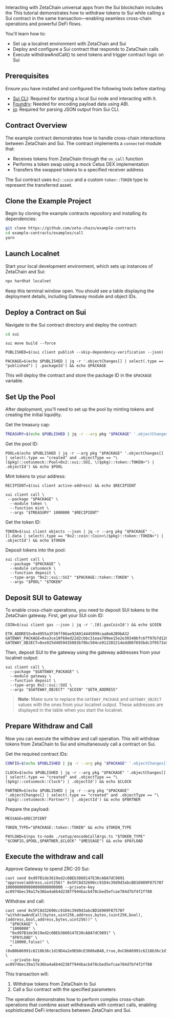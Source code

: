 Interacting with ZetaChain universal apps from the Sui blockchain includes the
This tutorial demonstrates how to withdraw tokens to Sui while calling a Sui
contract in the same transaction—enabling seamless cross-chain operations and
powerful DeFi flows.

You'll learn how to:

- Set up a localnet environment with ZetaChain and Sui
- Deploy and configure a Sui contract that responds to ZetaChain calls
- Execute withdrawAndCall() to send tokens and trigger contract logic on Sui

## Prerequisites

Ensure you have installed and configured the following tools before starting:

- [Sui CLI](https://docs.sui.io/references/cli): Required for starting a local
  Sui node and interacting with it.
- [Foundry](https://getfoundry.sh/): Needed for encoding payload data using ABI.
- [jq](https://stedolan.github.io/jq/): Required for parsing JSON output from
  Sui CLI.

## Contract Overview

The example contract demonstrates how to handle cross-chain interactions between
ZetaChain and Sui. The contract implements a `connected` module that:

- Receives tokens from ZetaChain through the `on_call` function
- Performs a token swap using a mock Cetus DEX implementation
- Transfers the swapped tokens to a specified receiver address

The Sui contract uses `0x2::coin` and a custom `token::TOKEN` type to represent
the transferred asset.

## Clone the Example Project

Begin by cloning the example contracts repository and installing its
dependencies:

```bash
git clone https://github.com/zeta-chain/example-contracts
cd example-contracts/examples/call
yarn
```

## Launch Localnet

Start your local development environment, which sets up instances of ZetaChain
and Sui:

```bash
npx hardhat localnet
```

Keep this terminal window open. You should see a table displaying the deployment
details, including Gateway module and object IDs.

## Deploy a Contract on Sui

Navigate to the Sui contract directory and deploy the contract:

```bash
cd sui
```

```
sui move build --force
```

```
PUBLISHED=$(sui client publish --skip-dependency-verification --json)
```

```
PACKAGE=$(echo $PUBLISHED | jq -r '.objectChanges[] | select(.type == "published") | .packageId') && echo $PACKAGE
```

This will deploy the contract and store the package ID in the `$PACKAGE`
variable.

## Set Up the Pool

After deployment, you'll need to set up the pool by minting tokens and creating
the initial liquidity.

Get the treasury cap:

```bash
TREASURY=$(echo $PUBLISHED | jq -r --arg pkg "$PACKAGE" '.objectChanges[] | select(.type == "created" and .objectType == "0x2::coin::TreasuryCap<\($pkg)::token::TOKEN>") | .objectId') && echo $TREASURY
```

Get the pool ID:

```
POOL=$(echo $PUBLISHED | jq -r --arg pkg "$PACKAGE" '.objectChanges[] | select(.type == "created" and .objectType == "\($pkg)::cetusmock::Pool<0x2::sui::SUI, \($pkg)::token::TOKEN>") | .objectId') && echo $POOL
```

Mint tokens to your address:

```
RECIPIENT=$(sui client active-address) && echo $RECIPIENT
```

```
sui client call \
 --package "$PACKAGE" \
  --module token \
  --function mint \
  --args "$TREASURY" 1000000 "$RECIPIENT"
```

Get the token ID:

```
TOKEN=$(sui client objects --json | jq -r --arg pkg "$PACKAGE" '.[].data | select(.type == "0x2::coin::Coin<\($pkg)::token::TOKEN>") | .objectId') && echo $TOKEN
```

Deposit tokens into the pool:

```
sui client call \
  --package "$PACKAGE" \
  --module cetusmock \
  --function deposit \
  --type-args "0x2::sui::SUI" "$PACKAGE::token::TOKEN" \
  --args "$POOL" "$TOKEN"
```

## Deposit SUI to Gateway

To enable cross-chain operations, you need to deposit SUI tokens to the
ZetaChain gateway. First, get your SUI coin ID:

```
COIN=$(sui client gas --json | jq -r '.[0].gasCoinId') && echo $COIN
```

```
ETH_ADDRESS=0x4955a3F38ff86ae92A914445099caa8eA2B9bA32
GATEWAY_PACKAGE=0xa3ce10f68ed22d2cbbc31eaa709ee15e2e30348bfc6ff97b7d128d03b679c5c2
GATEWAY_OBJECT=0xe925d4059435083b70bc504ce912202214edd06f693bdc3f9573a996292780c7
```

Then, deposit SUI to the gateway using the gateway addresses from your localnet
output:

```
sui client call \
  --package "$GATEWAY_PACKAGE" \
  --module gateway \
  --function deposit \
  --type-args 0x2::sui::SUI \
  --args "$GATEWAY_OBJECT" "$COIN" "$ETH_ADDRESS"
```

> **Note**: Make sure to replace the `GATEWAY_PACKAGE` and `GATEWAY_OBJECT`
> values with the ones from your localnet output. These addresses are displayed
> in the table when you start the localnet.

## Prepare Withdraw and Call

Now you can execute the withdraw and call operation. This will withdraw tokens
from ZetaChain to Sui and simultaneously call a contract on Sui.

Get the required contract IDs:

```bash
CONFIG=$(echo $PUBLISHED | jq -r --arg pkg "$PACKAGE" '.objectChanges[] | select(.type == "created" and .objectType == "\($pkg)::cetusmock::GlobalConfig") | .objectId') && echo $CONFIG
```

```
CLOCK=$(echo $PUBLISHED | jq -r --arg pkg "$PACKAGE" '.objectChanges[] | select(.type == "created" and .objectType == "\($pkg)::cetusmock::Clock") | .objectId') && echo $CLOCK
```

```
PARTNER=$(echo $PUBLISHED | jq -r --arg pkg "$PACKAGE" '.objectChanges[] | select(.type == "created" and .objectType == "\($pkg)::cetusmock::Partner") | .objectId') && echo $PARTNER
```

Prepare the payload:

```
MESSAGE=$RECIPIENT
```

```
TOKEN_TYPE="$PACKAGE::token::TOKEN" && echo $TOKEN_TYPE
```

```
PAYLOAD=$(npx ts-node ./setup/encodeCallArgs.ts "$TOKEN_TYPE" "$CONFIG,$POOL,$PARTNER,$CLOCK" "$MESSAGE") && echo $PAYLOAD
```

## Execute the withdraw and call

Approve Gateway to spend ZRC-20 Sui:

```
cast send 0xd97B1de3619ed2c6BEb3860147E30cA8A7dC9891 "approve(address,uint256)" 0x5FC8d32690cc91D4c39d9d3abcBD16989F875707 1000000000000000000000000 --private-key ac0974bec39a17e36ba4a6b4d238ff944bacb478cbed5efcae784d7bf4f2ff80
```

Withdraw and call:

```
cast send 0x5FC8d32690cc91D4c39d9d3abcBD16989F875707 "withdrawAndCall(bytes,uint256,address,bytes,(uint256,bool),(address,bool,address,bytes,uint256))" \
  "$PACKAGE" \
  "1000000" \
  "0xd97B1de3619ed2c6BEb3860147E30cA8A7dC9891" \
  "$PAYLOAD" \
  "(10000,false)" \
  "(0xB0b86991c6218b36c1d19D4a2e9Eb0cE3606eB48,true,0xC0b86991c6218b36c1d19D4a2e9Eb0cE3606eB49,0xdeadbeef,50000)" \
  --private-key ac0974bec39a17e36ba4a6b4d238ff944bacb478cbed5efcae784d7bf4f2ff80
```

This transaction will:

1. Withdraw tokens from ZetaChain to Sui
2. Call a Sui contract with the specified parameters

The operation demonstrates how to perform complex cross-chain operations that
combine asset withdrawals with contract calls, enabling sophisticated DeFi
interactions between ZetaChain and Sui.
